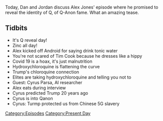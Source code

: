 {{DEFAULTSORT:
    #_EPISODE_0418:April 8, 2020
}}{{Episode
    | title           = April 8, 2020
    | caption         = Listen to this episode on [https://knowledgefight.libsyn.com/knowledge-fight-april-8-2020 Libsyn] [https://open.spotify.com/episode/737zsxZB5hycqNllrp6v2R Spotify], Read the [[Transcript/418: April 8, 2020|Unofficial Transcript]]
    | episodeNumber   = 418
    | length          = 00:47:06
    | airDate         = April 10, 2020
    | coverageDate    = April 8, 2020
    | episodeType     = [[:Category:Present Day|Present Day]]
    | appearance      = [[Alex Parsa]]
    | previousEpisode = [[417: April 5, 2020]]
    | nextEpisode     = [[419: Disease Denial and Vampire Affirmation]]
}}

{{Stub}}

Today, Dan and Jordan discuss Alex Jones' episode where he promised to reveal the identity of Q, of Q-Anon fame.  What an amazing tease.

==Tidbits==

*It's Q reveal day!
*Zinc all day!
*Alex kicked off Android for saying drink tonic water
*You're not scared of Tim Cook because he dresses like a hippy
*Covid 19 is a hoax, it's just malnutrition
*Hydroxychloroquine is flattening the curve
*Trump's chloroquine connection
*Elites are taking hydroxychloroquine and telling you not to
*Guest: Cyrus Parsa, AI researcher
*Alex eats during interview
*Cyrus predicted Trump 20 years ago
*Cyrus is into Qanon
*Cyrus: Turmp protected us from Chinese 5G slavery

[[Category:Episodes]]
[[Category:Present Day]]
